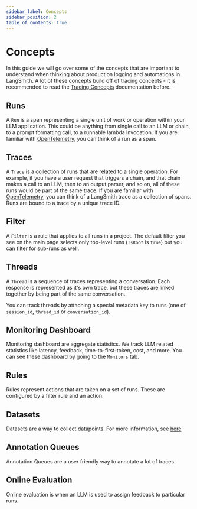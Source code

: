 ```yaml
---
sidebar_label: Concepts
sidebar_position: 2
table_of_contents: true
---
```


# Concepts

In this guide we will go over some of the concepts that are important to understand when thinking about production logging and automations in LangSmith.
A lot of these concepts build off of tracing concepts - it is recommended to read the [Tracing Concepts](/tracing/concepts) documentation before.

## Runs
A `Run` is a span representing a single unit of work or operation within your LLM application. This could be anything from single call to an LLM or chain, to a prompt formatting call, to a runnable lambda invocation. If you are familiar with [OpenTelemetry](https://opentelemetry.io/), you can think of a run as a span.


## Traces
A `Trace` is a collection of runs that are related to a single operation. For example, if you have a user request that triggers a chain, and that chain makes a call to an LLM, then to an output parser, and so on, all of these runs would be part of the same trace. If you are familiar with [OpenTelemetry](https://opentelemetry.io/), you can think of a LangSmith trace as a collection of spans. Runs are bound to a trace by a unique trace ID.

## Filter
A `Filter` is a rule that applies to all runs in a project. The default filter you see on the main page selects only top-level runs (`IsRoot` is `true`) but you can filter for sub-runs as well.

## Threads

A `Thread` is a sequence of traces representing a conversation. Each response is represented as it's own trace, but these traces are linked together by being part of the same conversation.

You can track threads by attaching a special metadata key to runs (one of `session_id`, `thread_id` or `conversation_id`).

## Monitoring Dashboard

Monitoring dashboard are aggregate statistics. We track LLM related statistics like latency, feedback, time-to-first-token, cost, and more. You can see these dashboard by going to the `Monitors` tab.

## Rules

Rules represent actions that are taken on a set of runs. These are configured by a filter rule and an action.

## Datasets

Datasets are a way to collect datapoints. For more information, see [here](/evaluation/concepts)

## Annotation Queues

Annotation Queues are a user friendly way to annotate a lot of traces.

## Online Evaluation

Online evaluation is when an LLM is used to assign feedback to particular runs.
